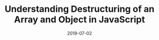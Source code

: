 ---
date: "2019-07-02"
title: "Understanding Destructuring of an Array and Object in JavaScript"
categories:
  - Vanilla JavaScript
---